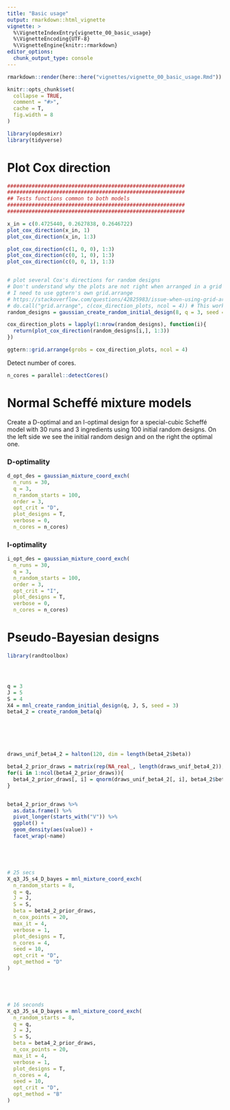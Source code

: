 ```yaml
---
title: "Basic usage"
output: rmarkdown::html_vignette
vignette: >
  %\VignetteIndexEntry{vignette_00_basic_usage}
  %\VignetteEncoding{UTF-8}
  %\VignetteEngine{knitr::rmarkdown}
editor_options: 
  chunk_output_type: console
---
```



```r
rmarkdown::render(here::here("vignettes/vignette_00_basic_usage.Rmd"))
```


```r
knitr::opts_chunk$set(
  collapse = TRUE,
  comment = "#>",
  cache = T, 
  fig.width = 8
)
```


```r
library(opdesmixr)
library(tidyverse)
```

# Plot Cox direction

```r

##########################################################
##########################################################
## Tests functions common to both models
##########################################################
##########################################################

x_in = c(0.4725440, 0.2627838, 0.2646722)
plot_cox_direction(x_in, 1)
plot_cox_direction(x_in, 1:3)

plot_cox_direction(c(1, 0, 0), 1:3)
plot_cox_direction(c(0, 1, 0), 1:3)
plot_cox_direction(c(0, 0, 1), 1:3)


# plot several Cox's directions for random designs
# Don't understand why the plots are not right when arranged in a grid with gridExtra
# I need to use ggtern's own grid.arrange
# https://stackoverflow.com/questions/42825983/issue-when-using-grid-arrange-with-ggtern-generated-plots
# do.call("grid.arrange", c(cox_direction_plots, ncol = 4)) # This works with ggtern::grid.arrange
random_designs = gaussian_create_random_initial_design(8, q = 3, seed = 1)

cox_direction_plots = lapply(1:nrow(random_designs), function(i){
  return(plot_cox_direction(random_designs[i,], 1:3))
})

ggtern::grid.arrange(grobs = cox_direction_plots, ncol = 4)


```

Detect number of cores.

```r
n_cores = parallel::detectCores()
```

# Normal Scheffé mixture models

Create a D-optimal and an I-optimal design for a special-cubic Scheffé model with 30 runs and 3 ingredients using 100 initial random designs. On the left side we see the initial random design and on the right the optimal one.

### D-optimality

```r

d_opt_des = gaussian_mixture_coord_exch(
  n_runs = 30, 
  q = 3, 
  n_random_starts = 100,
  order = 3, 
  opt_crit = "D",
  plot_designs = T,
  verbose = 0,
  n_cores = n_cores)

```

### I-optimality

```r

i_opt_des = gaussian_mixture_coord_exch(
  n_runs = 30, 
  q = 3, 
  n_random_starts = 100,
  order = 3, 
  opt_crit = "I",
  plot_designs = T,
  verbose = 0,
  n_cores = n_cores)

```


# Pseudo-Bayesian designs

```r

library(randtoolbox)




q = 3
J = 5
S = 4
X4 = mnl_create_random_initial_design(q, J, S, seed = 3)
beta4_2 = create_random_beta(q)






draws_unif_beta4_2 = halton(120, dim = length(beta4_2$beta))

beta4_2_prior_draws = matrix(rep(NA_real_, length(draws_unif_beta4_2)), ncol = ncol(draws_unif_beta4_2))
for(i in 1:ncol(beta4_2_prior_draws)){
  beta4_2_prior_draws[, i] = qnorm(draws_unif_beta4_2[, i], beta4_2$beta[i], 3)
}


beta4_2_prior_draws %>%
  as.data.frame() %>%
  pivot_longer(starts_with("V")) %>%
  ggplot() +
  geom_density(aes(value)) +
  facet_wrap(~name)





# 25 secs
X_q3_J5_s4_D_bayes = mnl_mixture_coord_exch(
  n_random_starts = 8,
  q = q,
  J = J,
  S = S,
  beta = beta4_2_prior_draws,
  n_cox_points = 20,
  max_it = 4,
  verbose = 1,
  plot_designs = T,
  n_cores = 4,
  seed = 10,
  opt_crit = "D",
  opt_method = "D"
)





# 16 seconds
X_q3_J5_s4_D_bayes = mnl_mixture_coord_exch(
  n_random_starts = 8,
  q = q,
  J = J,
  S = S,
  beta = beta4_2_prior_draws,
  n_cox_points = 20,
  max_it = 4,
  verbose = 1,
  plot_designs = T,
  n_cores = 4,
  seed = 10,
  opt_crit = "D",
  opt_method = "B"
)



```




